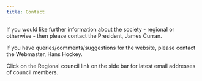 ```yaml
---
title: Contact
---
```


If you would like further information about the society - regional or otherwise - then please contact the President, James Curran.

If you have queries/comments/suggestions for the website, please contact the Webmaster, Hans Hockey.

Click on the Regional council link on the side bar for latest email addresses of council members.
